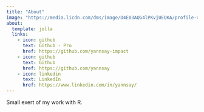 ```yaml
---
title: "About"
image: "https://media.licdn.com/dms/image/D4E03AQG4lPKvjUEQKA/profile-displayphoto-shrink_800_800/0/1686906451346?e=1721260800&v=beta&t=C6XkLOJrngtsr2RilTmZbb5Z-EeDIB_57laeZPkNvHM"
about:
  template: jolla
  links:
    - icon: github
      text: Github - Pro
      href: https://github.com/yannsay-impact
    - icon: github
      text: Github
      href: https://github.com/yannsay
    - icon: linkedin
      text: LinkedIn
      href: https://www.linkedin.com/in/yannsay/
---
```


Small exert of my work with R.
